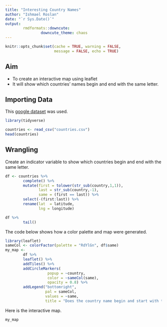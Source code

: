 ```yaml
---
title: "Interesting Country Names"
author: "Ishmael Roslan"
date: "`r Sys.Date()`"
output:
        rmdformats::downcute:
                downcute_theme: chaos
---
```


```r
knitr::opts_chunk$set(cache = TRUE, warning = FALSE,
                      message = FALSE, echo = TRUE)
```
## Aim
* To create an interactive map using leaflet
* It will show which countries' names begin and end with the same letter.

## Importing Data

This [google dataset](https://developers.google.com/public-data/docs/canonical/countries_csv) was used.

```r
library(tidyverse)

countries <- read_csv("countries.csv")
head(countries)
```


## Wrangling

Create an indicator variable to show which countries begin and end with the same letter.
```r
df <- countries %>%
        complete() %>%
        mutate(first = tolower(str_sub(country,1,1)),
               last = str_sub(country,-1),
               same = (first == last)) %>%
        select(-(first:last)) %>%
        rename(lat  = latitude,
               lng = longitude)
```

```r
df %>%
        tail()
```


The code below shows how a color palette and map were generated.

```r
library(leaflet)
sameCol <- colorFactor(palette = "RdYlGn", df$same)
my_map <-
        df %>%
        leaflet() %>%
        addTiles() %>%
        addCircleMarkers(
                   popup = ~country,
                   color = ~sameCol(same),
                   opacity = 0.8) %>%
        addLegend("bottomright",
                  pal = sameCol,
                  values = ~same,
                  title = "Does the country name begin and start with the same letter?")
```

Here is the interactive map.

```r
my_map
```

